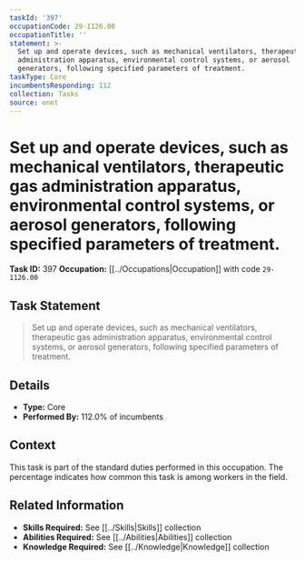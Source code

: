 ```yaml
---
taskId: '397'
occupationCode: 29-1126.00
occupationTitle: ''
statement: >-
  Set up and operate devices, such as mechanical ventilators, therapeutic gas
  administration apparatus, environmental control systems, or aerosol
  generators, following specified parameters of treatment.
taskType: Core
incumbentsResponding: 112
collection: Tasks
source: onet
---
```

# Set up and operate devices, such as mechanical ventilators, therapeutic gas administration apparatus, environmental control systems, or aerosol generators, following specified parameters of treatment.

**Task ID:** 397
**Occupation:** [[../Occupations|Occupation]] with code `29-1126.00`

## Task Statement

> Set up and operate devices, such as mechanical ventilators, therapeutic gas administration apparatus, environmental control systems, or aerosol generators, following specified parameters of treatment.

## Details

- **Type:** Core
- **Performed By:** 112.0% of incumbents

## Context

This task is part of the standard duties performed in this occupation. The percentage indicates how common this task is among workers in the field.

## Related Information

- **Skills Required:** See [[../Skills|Skills]] collection
- **Abilities Required:** See [[../Abilities|Abilities]] collection
- **Knowledge Required:** See [[../Knowledge|Knowledge]] collection
